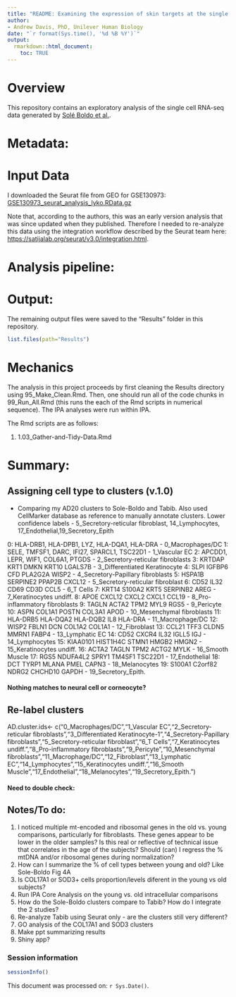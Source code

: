```yaml
---
title: "README: Examining the expression of skin targets at the single cell level"
author: 
- Andrew Davis, PhD, Unilever Human Biology
date: "`r format(Sys.time(), '%d %B %Y')`"
output:
  rmarkdown::html_document:
    toc: TRUE
---
```


# Overview

This repository contains an exploratory analysis of the single cell RNA-seq data generated by [Solé Boldo et al.](https://www.nature.com/articles/s42003-020-0922-4).


# Metadata:


# Input Data

I downloaded the Seurat file from GEO for GSE130973: [GSE130973_seurat_analysis_lyko.RData.gz](https://www.ncbi.nlm.nih.gov/geo/download/?acc=GSE130973&format=file&file=GSE130973%5Fseurat%5Fanalysis%5Flyko%2ERData%2Egz)

Note that, according to the authors, this was an early version analysis that was since updated when they published. Therefore I needed to re-analyze this data using the integration workflow described by the Seurat team here: [https://satijalab.org/seurat/v3.0/integration.html](https://satijalab.org/seurat/v3.0/integration.html).

# Analysis pipeline:



# Output:

The remaining output files were saved to the "Results" folder in this repository.

```r
list.files(path="Results")
```

# Mechanics

The analysis in this project proceeds by first cleaning the Results directory using 95_Make_Clean.Rmd. Then, one should run all of the code chunks in 99_Run_All.Rmd (this runs the each of the Rmd scripts in numerical sequence). The IPA analyses were run within IPA.

The Rmd scripts are as follows:

1. 1.03_Gather-and-Tidy-Data.Rmd

# Summary:

## Assigning cell type to clusters (v.1.0)
- Comparing my AD20 clusters to Sole-Boldo and Tabib. Also used CellMarker database as reference to manually annotate clusters. Lower confidence labels - 5_Secretory-reticular fibroblast, 14_Lymphocytes, 17_Endothelial,19_Secretory_Epith

0: HLA-DRB1, HLA-DPB1, LYZ, HLA-DQA1, HLA-DRA - 0_Macrophages/DC
1: SELE, TMFSF1, DARC, IFI27, SPARCL1, TSC22D1 - 1_Vascular EC
2: APCDD1, LEPR, WIF1, COL6A1, PTGDS - 2_Secretory-reticular fibroblasts
3: KRTDAP	KRT1	DMKN	KRT10	LGALS7B	- 3_Differentiated Keratinocyte
4: SLPI	IGFBP6	CFD	PLA2G2A	WISP2 - 4_Secretory-Papillary fibroblasts
5: HSPA1B	SERPINE2	PPAP2B	CXCL12	- 5_Secretory-reticular fibroblast
6: CD52	IL32	CD69	CD3D	CCL5 - 6_T Cells
7: KRT14	S100A2	KRT5	SERPINB2	AREG	- 7_Keratinocytes undiff.
8: APOE	CXCL12	CXCL2	CXCL1	CCL19 -	8_Pro-inflammatory fibroblasts
9: TAGLN	ACTA2	TPM2	MYL9	RGS5	- 9_Pericyte
10: ASPN	COL1A1	POSTN	COL3A1	APOD -	10_Mesenchymal fibroblasts
11: HLA-DRB5	HLA-DQA2	HLA-DQB2	IL8	HLA-DRA	- 11_Macrophage/DC
12: WISP2	FBLN1	DCN	COL1A2	COL1A1 - 12_Fibroblast
13: CCL21	TFF3	CLDN5	MMRN1	FABP4	- 13_Lymphatic EC
14: CD52	CXCR4	IL32	IGLL5	IGJ	- 14_Lymphocytes
15: KIAA0101	HIST1H4C	STMN1	HMGB2	HMGN2	- 15_Keratinocytes undiff.
16: ACTA2	TAGLN	TPM2	ACTG2	MYLK - 16_Smooth Muscle
17: RGS5	NDUFA4L2	SPRY1	TM4SF1	TSC22D1 - 17_Endothelial
18: DCT	TYRP1	MLANA	PMEL	CAPN3	- 18_Melanocytes
19: S100A1	C2orf82	NDRG2	CHCHD10	GAPDH - 19_Secretory_Epith.

#### Nothing matches to neural cell or corneocyte?

## Re-label clusters
AD.cluster.ids<- c("0_Macrophages/DC","1_Vascular EC","2_Secretory-reticular fibroblasts","3_Differentiated Keratinocyte-1","4_Secretory-Papillary fibroblasts","5_Secretory-reticular fibroblast","6_T Cells","7_Keratinocytes undiff.","8_Pro-inflammatory fibroblasts","9_Pericyte","10_Mesenchymal fibroblasts","11_Macrophage/DC","12_Fibroblast","13_Lymphatic EC","14_Lymphocytes","15_Keratinocytes undiff.","16_Smooth Muscle","17_Endothelial","18_Melanocytes","19_Secretory_Epith.")

#### Need to double check: 


## Notes/To do:


1. I noticed multiple mt-encoded and ribosomal genes in the old vs. young comparisons, particularly for fibroblasts. These genes appear to be lower in the older samples? Is this real or reflective of technical issue that correlates in the age of the subjects? Should (can) I regress the % mtDNA and/or ribosomal genes during normalization?
2. How can I summarize the % of cell types between young and old? Like Sole-Boldo Fig 4A
3. Is COL17A1 or SOD3+ cells proportion/levels diferent in the young vs old subjects?
4. Run IPA Core Analysis on the young vs. old intracellular comparisons
5. How do the Sole-Boldo clusters compare to Tabib? How do I integrate the 2 studies?
6. Re-analyze Tabib using Seurat only - are the clusters still very different?
7. GO analysis of the COL17A1 and SOD3 clusters
8. Make ppt summarizing results
9. Shiny app?

### Session information

```r
sessionInfo()
```

This document was processed on: `r Sys.Date()`.





